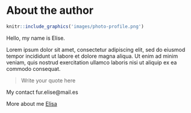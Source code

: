 # About the author {#author .unnumbered}

```r
knitr::include_graphics('images/photo-profile.png')
```

Hello, my name is Elise.

Lorem ipsum dolor sit amet, consectetur adipiscing elit, sed do eiusmod tempor incididunt ut labore et dolore magna aliqua. Ut enim ad minim veniam, quis nostrud exercitation ullamco laboris nisi ut aliquip ex ea commodo consequat. 

> Write your quote here

My contact fur.elise@mail.es

More about me [Elisa](https://about.me/)
